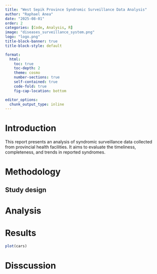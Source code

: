 ```yaml
---
title: "West Sepik Province Syndromic Surveillance Data Analysis"
author: "Raphael Anea"
date: "2025-08-01"
order: 2
categories: [Code, Analysis, R]
image: "diseases_surveillance_system.png"
logo: "logo.png"
title-block-banner: true
title-block-style: default

format:
  html:
    toc: true
    toc-depth: 2
    theme: cosmo
    number-sections: true
    self-contained: true
    code-fold: true
    fig-cap-location: bottom

editor_options:
  chunk_output_type: inline
---
```


# Introduction

This report presents an analysis of syndromic surveillance data collected from provincial health facilities. It aims to evaluate the timeliness, completeness, and trends in reported syndromes.

# Methodology

## Study design

# Analysis

# Results

```r
plot(cars)
```

# Disscussion
